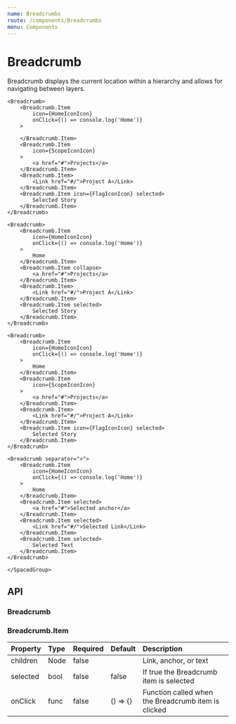 ```yaml
---
name: Breadcrumbs
route: /components/Breadcrumbs
menu: Components
---
```



# Breadcrumb

Breadcrumb displays the current location within a hierarchy and allows for navigating between layers.

<Playground>
	<SpacedGroup direction="vertical">

    <Breadcrumb>
    	<Breadcrumb.Item
    		icon={HomeIconIcon}
    		onClick={() => console.log('Home')}
    	>

    	</Breadcrumb.Item>
    	<Breadcrumb.Item
    		icon={ScopeIconIcon}
    	>
    		<a href="#">Projects</a>
    	</Breadcrumb.Item>
    	<Breadcrumb.Item>
    		<Link href="#/">Project A</Link>
    	</Breadcrumb.Item>
    	<Breadcrumb.Item icon={FlagIconIcon} selected>
    		Selected Story
    	</Breadcrumb.Item>
    </Breadcrumb>

    <Breadcrumb>
    	<Breadcrumb.Item
    		icon={HomeIconIcon}
    		onClick={() => console.log('Home')}
    	>
    		Home
    	</Breadcrumb.Item>
    	<Breadcrumb.Item collapse>
    		<a href="#">Projects</a>
    	</Breadcrumb.Item>
    	<Breadcrumb.Item>
    		<Link href="#/">Project A</Link>
    	</Breadcrumb.Item>
    	<Breadcrumb.Item selected>
    		Selected Story
    	</Breadcrumb.Item>
    </Breadcrumb>

    <Breadcrumb>
    	<Breadcrumb.Item
    		icon={HomeIconIcon}
    		onClick={() => console.log('Home')}
    	>
    		Home
    	</Breadcrumb.Item>
    	<Breadcrumb.Item
    		icon={ScopeIconIcon}
    	>
    		<a href="#">Projects</a>
    	</Breadcrumb.Item>
    	<Breadcrumb.Item>
    		<Link href="#/">Project A</Link>
    	</Breadcrumb.Item>
    	<Breadcrumb.Item icon={FlagIconIcon} selected>
    		Selected Story
    	</Breadcrumb.Item>
    </Breadcrumb>

    <Breadcrumb separator=">">
    	<Breadcrumb.Item
    		icon={HomeIconIcon}
    		onClick={() => console.log('Home')}
    	>
    		Home
    	</Breadcrumb.Item>
    	<Breadcrumb.Item selected>
    		<a href="#">Selected anchor</a>
    	</Breadcrumb.Item>
    	<Breadcrumb.Item selected>
    		<Link href="#/">Selected Link</Link>
    	</Breadcrumb.Item>
    	<Breadcrumb.Item selected>
    		Selected Text
    	</Breadcrumb.Item>
    </Breadcrumb>

    </SpacedGroup>

</Playground>

## API

### Breadcrumb

<PropsTable of={Breadcrumb} />

### Breadcrumb.Item

| Property | Type | Required | Default  | Description                                         |
| :------- | :--- | :------- | :------- | :-------------------------------------------------- |
| children | Node | false    |          | Link, anchor, or text                               |
| selected | bool | false    | false    | If true the Breadcrumb item is selected             |
| onClick  | func | false    | () => {} | Function called when the Breadcrumb item is clicked |
